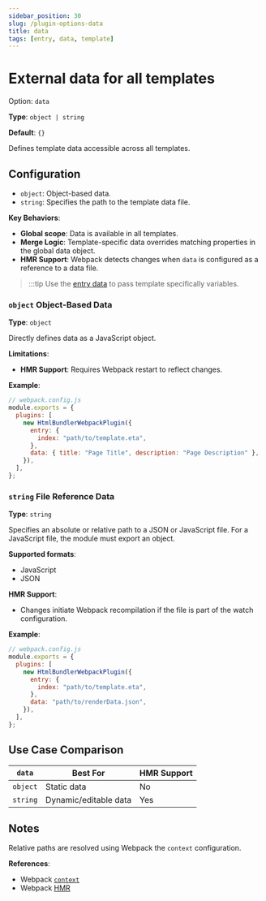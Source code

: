 ```yaml
---
sidebar_position: 30
slug: /plugin-options-data
title: data
tags: [entry, data, template]
---
```


# External data for all templates

Option: `data`

**Type**: `object | string`

**Default**: `{}`

Defines template data accessible across all templates.

## Configuration

- `object`: Object-based data.
- `string`: Specifies the path to the template data file.

**Key Behaviors**:

- **Global scope**: Data is available in all templates.
- **Merge Logic**: Template-specific data overrides matching properties in the global data object.
- **HMR Support**: Webpack detects changes when `data` is configured as a reference to a data file.

> :::tip
> Use the [entry data](/plugin-options-entry#entrydescription) to pass template specifically variables.

### `object` Object-Based Data

**Type**: `object`

Directly defines data as a JavaScript object.

**Limitations**:

- **HMR Support**: Requires Webpack restart to reflect changes.

**Example**:

```js
// webpack.config.js
module.exports = {
  plugins: [
    new HtmlBundlerWebpackPlugin({
      entry: {
        index: "path/to/template.eta",
      },
      data: { title: "Page Title", description: "Page Description" },
    }),
  ],
};
```

### `string` File Reference Data

**Type**: `string`

Specifies an absolute or relative path to a JSON or JavaScript file.
For a JavaScript file, the module must export an object.

**Supported formats**:

- JavaScript
- JSON

**HMR Support**:

- Changes initiate Webpack recompilation if the file is part of the watch configuration.

**Example**:

```js
// webpack.config.js
module.exports = {
  plugins: [
    new HtmlBundlerWebpackPlugin({
      entry: {
        index: "path/to/template.eta",
      },
      data: "path/to/renderData.json",
    }),
  ],
};
```

## Use Case Comparison

| `data`   | Best For              | HMR Support |
| -------- | --------------------- | ----------- |
| `object` | Static data           | No          |
| `string` | Dynamic/editable data | Yes         |

## Notes

Relative paths are resolved using Webpack the `context` configuration.

**References**:

- Webpack [`context`][webpack-context-url]
- Webpack [HMR][webpack-hmr-url]

[webpack-context-url]: https://webpack.js.org/configuration/entry-context/#context
[webpack-hmr-url]: https://webpack.js.org/concepts/hot-module-replacement/#get-started
